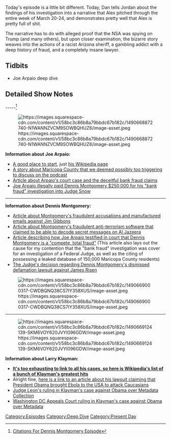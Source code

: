 {{Episode
    | title             = Dennis Montgomery Investigation
    | caption           = [https://knowledgefight.libsyn.com/knowledge-fight-dennis-montgomery-investigation Listen to this episode on Libsyn]
    | episodeNumber     = 25
    | length            = 02:38:09
    | airDate           = March 28, 2017
    | coverageStartDate = March 20, 2017
    | coverageEndDate   = March 24, 2017
    | episodeType       = [[:Category:Deep Dive|Deep Dive]], [[:Category:Present Day|Present Day]]
    | appearance        = [[Dennis Montgomery]], [[Joe Arpaio]]
    | oocDrop           = Does anyone believe that Trump has fallen from 56 to 37 in the national poll?
    | previousEpisode   = [[24: March 23, 2017]]
    | nextEpisode       = [[26: March 30 (Special Report)]]
}}

{{Stub}}

Today's episode is a little bit different. Today, Dan tells Jordan about the findings of his investigation into a narrative that Alex pitched through the entire week of March 20-24, and demonstrates pretty well that Alex is pretty full of shit.

The narrative has to do with alleged proof that the NSA was spying on Trump (and many others), but upon closer examination, the bizarre story weaves into the actions of a racist Arizona sheriff, a gambling addict with a deep history of fraud, and a completely insane lawyer.

==Tidbits==

*Joe Arpaio deep dive

==Detailed Show Notes==

-----<ref>[https://knowledgefight.com/research/2017/3/27/citations-for-dennis-montgomery-episode Citations For Dennis Montgomery Episode]</ref>

[[File:https://images.squarespace-cdn.com/content/v1/58bc3c86b8a79bbdc67b182c/1490668872740-N1WANNZVCM9SOWBQHUZ6/image-asset.jpeg|thumb|none]]

'''Information about Joe Arpaio:'''

*[https://en.wikipedia.org/wiki/Maricopa_County_Sheriff%27s_Office_controversies#Joe_Arpaio A good place to start], just [https://en.wikipedia.org/wiki/Joe_Arpaio his Wikipedia page]
*[http://www.phoenixnewtimes.com/blogs/joe-arpaios-deputy-told-to-work-fraud-cases-instead-of-child-rape-crime-6500460#page-2 A story about Maricopa County that we deemed possibly too triggering to discuss on the podcast]
*[http://kjzz.org/content/200475/arpaio-claims-judge-was-victim-alleged-bank-fraud-scheme Article about Arpaio's court case and the deceitful bank fraud claims]
*[http://kjzz.org/content/196890/chief-deputy-sheriff%E2%80%99s-office-paid-250k-informant%E2%80%99s-secret-investigation Joe Arpaio illegally paid Dennis Montgomery $250,000 for his "bank fraud" investigation into Judge Snow]

-----

'''Information about Dennis Montgomery:'''

*[http://usatoday30.usatoday.com/news/nation/2008-11-03-nevada-governor_N.htm Article about Montgomery's fraudulent accusations and manufactured emails against Jim Gibbons]
*[http://www.theregister.co.uk/2009/12/24/cia_montgomery/ Article about Montgomery's fraudulent anti-terrorism software that claimed to be able to decode secret messages on Al Jazeera]
*[http://kjzz.org/content/200475/arpaio-claims-judge-was-victim-alleged-bank-fraud-scheme Article describing how Joe Arpaio testified in court that Dennis Montgomery is a "compete, total fraud"] (This article also lays out the cause for my contention that the "bank fraud" investigation was cover for an investigation of a Federal Judge, as well as the citing of possessing a leaked database of 150,000 Maricopa County residents)
*[https://casetext.com/case/montgomery-v-risen-4 The Judge's decision regarding Dennis Montgomery's dismissed defamation lawsuit against James Risen]

[[File:https://images.squarespace-cdn.com/content/v1/58bc3c86b8a79bbdc67b182c/1490669000317-CWDBQNQ38CS7IY358XUS/image-asset.jpeg|thumb|none]]

-----

[[File:https://images.squarespace-cdn.com/content/v1/58bc3c86b8a79bbdc67b182c/1490669124139-SKM6VOY620JVYI096GDW/image-asset.jpeg|thumb|none]]

'''Information about Larry Klayman:'''

*[https://en.wikipedia.org/wiki/Larry_Klayman '''It's too exhausting to link to all his cases, so here is Wikipedia's list of a bunch of Klayman's greatest hits''']
*Alright fine, [https://www.washingtonpost.com/news/the-fix/wp/2014/10/14/larry-klayman-is-suing-the-federal-government-because-of-ebola-yes-really/?utm_term=.5bde877f695c here is a link to an article about his lawsuit claiming that President Obama brought Ebola to the USA to attack Caucasians]
*[https://ecf.dcd.uscourts.gov/cgi-bin/show_public_doc?2013cv0851-48 Judge Leon's ruling in Klayman's case against Obama over Metadata Collection]
*[https://www.cadc.uscourts.gov/internet/opinions.nsf/ED64DC482F286F1785257EAF004F71E8/$file/14-5004-1570210.pdf Washington DC Appeals Court ruling in Klayman's case against Obama over Metadata]

[[Category:Episodes]]
[[Category:Deep Dive]]
[[Category:Present Day]]

